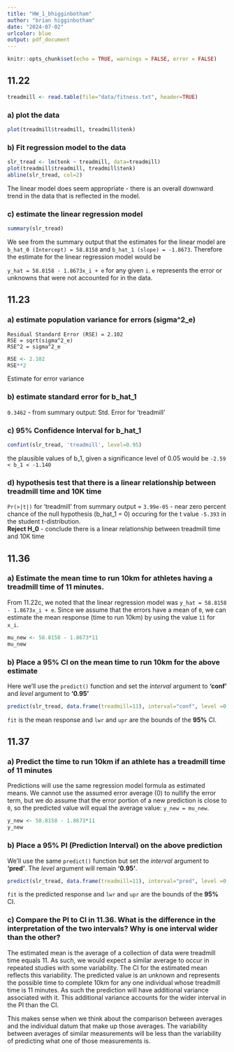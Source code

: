 ```yaml
---
title: "HW_1_bhigginbotham"
author: "brian higginbotham"
date: "2024-07-02"
urlcolor: blue
output: pdf_document
---
```


```r
knitr::opts_chunk$set(echo = TRUE, warnings = FALSE, error = FALSE)
```

## 11.22

```r
treadmill <- read.table(file="data/fitness.txt", header=TRUE)
```

### a) plot the data

```r
plot(treadmill$treadmill, treadmill$tenk)
```

### b) Fit regression model to the data

```r
slr_tread <- lm(tenk ~ treadmill, data=treadmill)
plot(treadmill$treadmill, treadmill$tenk)
abline(slr_tread, col=2)
```
The linear model does seem appropriate - there is an overall downward trend in the data that is reflected in the model.

### c) estimate the linear regression model

```r
summary(slr_tread)
```
We see from the summary output that the estimates for the linear model are `b_hat_0 (Intercept) = 58.8158` and `b_hat_1 (slope) = -1.8673`. Therefore the estimate for the linear regression model would be

`y_hat = 58.8158 - 1.8673x_i + e` for any given `i`. `e` represents the error or unknowns that were not accounted for in the data.

## 11.23

### a) estimate population variance for errors (sigma^2_e)

`Residual Standard Error (RSE) = 2.102`  
`RSE = sqrt(sigma^2_e)`  
`RSE^2 = sigma^2_e`
```r
RSE <- 2.102
RSE**2
```
Estimate for error variance

### b) estimate standard error for b_hat_1

`0.3462` - from summary output: Std. Error for 'treadmill'

### c) 95% Confidence Interval for b_hat_1
```r
confint(slr_tread, 'treadmill', level=0.95)
```
the plausible values of b_1, given a significance level of 0.05 would be
`-2.59 < b_1 < -1.140`

### d) hypothesis test that there is a linear relationship between treadmill time and 10K time
`Pr(>|t|)` for 'treadmill' from summary output = `3.99e-05` - near zero percent chance of the null hypothesis (b_hat_1 = 0) occuring for the t value `-5.393` in the student t-distribution.  
**Reject H_0** - conclude there is a linear relationship between treadmill time and 10K time

## 11.36
### a) Estimate the mean time to run 10km for athletes having a treadmill time of 11 minutes.
From 11.22c, we noted that the linear regression model was `y_hat = 58.8158 - 1.8673x_i + e`. Since we assume that the errors have a mean of `0`, we can estimate the mean response (time to run 10km) by using the value `11` for `x_i`.
```r
mu_new <- 58.8158 - 1.8673*11
mu_new
```
### b) Place a 95% CI on the mean time to run 10km for the above estimate
Here we'll use the `predict()` function and set the *interval* argument to **'conf'** and *level* argument to **'0.95'**
```r
predict(slr_tread, data.frame(treadmill=11), interval="conf", level =0.95)
```
`fit` is the mean response and `lwr` and `upr` are the bounds of the **95%** CI.

## 11.37
### a) Predict the time to run 10km if an athlete has a treadmill time of 11 minutes
Predictions will use the same regression model formula as estimated means. We cannot use the assumed error average (0) to nullify the error term, but we do assume that the error portion of a new prediction is close to `0`, so the predicted value will equal the average value: `y_new = mu_new`.
```r
y_new <- 58.8158 - 1.8673*11
y_new
```
### b) Place a 95% PI (Prediction Interval) on the above prediction
We'll use the same `predict()` function but set the *interval* argument to **'pred'**. The *level* argument will remain **'0.95'**.
```r
predict(slr_tread, data.frame(treadmill=11), interval="pred", level =0.95)
```
`fit` is the predicted response and `lwr` and `upr` are the bounds of the **95%** CI.  

### c) Compare the PI to CI in 11.36. What is the difference in the interpretation of the two intervals? Why is one interval wider than the other?

The estimated mean is the average of a collection of data were treadmill time equals 11. As such, we would expect a similar average to occur in repeated studies with some variability. The CI for the estimated mean reflects this variability. The predicted value is an unknown and represents the possible time to complete 10km for any one individual whose treadmill time is 11 minutes. As such the prediction will have additional variance associated with it. This additional variance accounts for the wider interval in the PI than the CI.

This makes sense when we think about the comparison between averages and the individual datum that make up those averages. The variability between averages of similar measurements will be less than the variability of predicting what one of those measurements is.